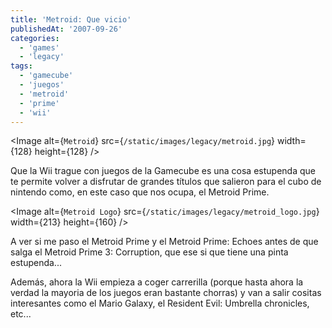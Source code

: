 ```yaml
---
title: 'Metroid: Que vicio'
publishedAt: '2007-09-26'
categories:
  - 'games'
  - 'legacy'
tags:
  - 'gamecube'
  - 'juegos'
  - 'metroid'
  - 'prime'
  - 'wii'
---
```


<Image
  alt={`Metroid`}
  src={`/static/images/legacy/metroid.jpg`}
  width={128}
  height={128}
/>

Que la Wii trague con juegos de la Gamecube es una cosa estupenda que te permite volver a disfrutar de grandes títulos que salieron para el cubo de nintendo como, en este caso que nos ocupa, el Metroid Prime.

<Image
  alt={`Metroid Logo`}
  src={`/static/images/legacy/metroid_logo.jpg`}
  width={213}
  height={160}
/>

A ver si me paso el Metroid Prime y el Metroid Prime: Echoes antes de que salga el Metroid Prime 3: Corruption, que ese si que tiene una pinta estupenda...

Además, ahora la Wii empieza a coger carrerilla (porque hasta ahora la verdad la mayoria de los juegos eran bastante chorras) y van a salir cositas interesantes como el Mario Galaxy, el Resident Evil: Umbrella chronicles, etc...
